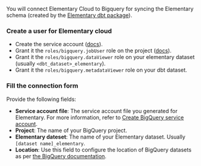 You will connect Elementary Cloud to Bigquery for syncing the Elementary schema (created by the [Elementary dbt package](/cloud/onboarding/quickstart-dbt-package)).

### Create a user for Elementary cloud

- Create the service account ([docs](https://cloud.google.com/iam/docs/service-account-overview)).
- Grant it the `roles/bigquery.jobUser` role on the project ([docs](https://cloud.google.com/bigquery/docs/access-control#bigquery_iam_roles)).
- Grant it the `roles/bigquery.dataViewer` role on your elementary dataset (usually `<dbt_dataset>_elementary`).
- Grant it the `roles/bigquery.metadataViewer` role on your dbt dataset.

<Snippet file="cloud/integrations/permissions-and-security.mdx" />

### Fill the connection form

Provide the following fields:

- **Service account file**: The service account file you generated for Elementary. For more information, refer to [Create BigQuery service account](/integrations/bigquery#create-bigquery-service-account).
- **Project**: The name of your BigQuery project.
- **Elementary dateset**: The name of your Elementary dataset. Usually `[dataset name]_elementary`.
- **Location**: Use this field to configure the location of BigQuery datasets as per [the BigQuery documentation](https://cloud.google.com/bigquery/docs/locations).

<Snippet file="cloud/integrations/ip-allowlist.mdx" />
